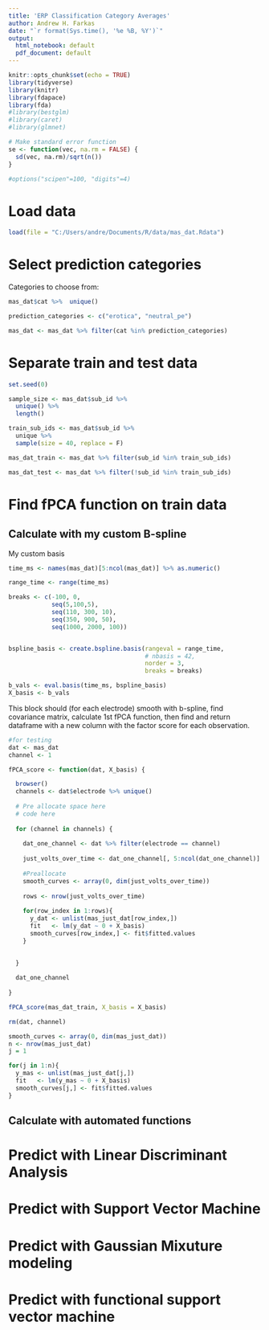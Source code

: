 ```yaml
---
title: 'ERP Classification Category Averages'
author: Andrew H. Farkas
date: "`r format(Sys.time(), '%e %B, %Y')`"
output:
  html_notebook: default
  pdf_document: default
---
```


```r
knitr::opts_chunk$set(echo = TRUE)
library(tidyverse)
library(knitr)
library(fdapace)
library(fda)
#library(bestglm)
#library(caret)
#library(glmnet)

# Make standard error function
se <- function(vec, na.rm = FALSE) {
  sd(vec, na.rm)/sqrt(n())
}

#options("scipen"=100, "digits"=4)
```


# Load data

```r
load(file = "C:/Users/andre/Documents/R/data/mas_dat.Rdata")
```

# Select prediction categories

Categories to choose from: 

```r
mas_dat$cat %>%  unique()
```

```r
prediction_categories <- c("erotica", "neutral_pe")

mas_dat <- mas_dat %>% filter(cat %in% prediction_categories)
```

# Separate train and test data

```r
set.seed(0)

sample_size <- mas_dat$sub_id %>% 
  unique() %>% 
  length()

train_sub_ids <- mas_dat$sub_id %>% 
  unique %>% 
  sample(size = 40, replace = F)

mas_dat_train <- mas_dat %>% filter(sub_id %in% train_sub_ids)

mas_dat_test <- mas_dat %>% filter(!sub_id %in% train_sub_ids)
```

# Find fPCA function on train data

## Calculate with my custom B-spline

My custom basis

```r
time_ms <- names(mas_dat)[5:ncol(mas_dat)] %>% as.numeric()

range_time <- range(time_ms)

breaks <- c(-100, 0, 
            seq(5,100,5), 
            seq(110, 300, 10), 
            seq(350, 900, 50),
            seq(1000, 2000, 100))


bspline_basis <- create.bspline.basis(rangeval = range_time,
                                      # nbasis = 42,
                                      norder = 3,
                                      breaks = breaks)

b_vals <- eval.basis(time_ms, bspline_basis)
X_basis <- b_vals
```

This block should (for each electrode) smooth with b-spline, find covariance matrix, calculate 1st fPCA function, then find and return dataframe with a new column with the factor score for each observation.

```r
#for testing
dat <- mas_dat
channel <- 1

fPCA_score <- function(dat, X_basis) {

  browser()
  channels <- dat$electrode %>% unique()
  
  # Pre allocate space here
  # code here
  
  for (channel in channels) {
    
    dat_one_channel <- dat %>% filter(electrode == channel)
    
    just_volts_over_time <- dat_one_channel[, 5:ncol(dat_one_channel)] 
    
    #Preallocate
    smooth_curves <- array(0, dim(just_volts_over_time))
    
    rows <- nrow(just_volts_over_time)
    
    for(row_index in 1:rows){
      y_dat <- unlist(mas_just_dat[row_index,])
      fit   <- lm(y_dat ~ 0 + X_basis)
      smooth_curves[row_index,] <- fit$fitted.values
    }
    
    
  }  

  dat_one_channel
  
}

fPCA_score(mas_dat_train, X_basis = X_basis)

rm(dat, channel)

```


```r
smooth_curves <- array(0, dim(mas_just_dat))
n <- nrow(mas_just_dat)
j = 1

for(j in 1:n){
  y_mas <- unlist(mas_just_dat[j,])
  fit   <- lm(y_mas ~ 0 + X_basis)
  smooth_curves[j,] <- fit$fitted.values
}

```




## Calculate with automated functions

# Predict with Linear Discriminant Analysis

# Predict with Support Vector Machine

# Predict with Gaussian Mixuture modeling 

# Predict with functional support vector machine
